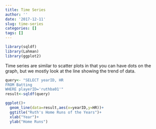 ```yaml
---
title: Time Series
author: ''
date: '2017-12-11'
slug: time-series
categories: []
tags: []
---
```


```r
library(sqldf)
library(Lahman)
library(ggplot2)
```

Time series are similar to scatter plots in that you can have dots on the graph, but we mostly look at the line showing the trend of data.

```r
query<- "SELECT yearID, HR
FROM Batting
WHERE playerID='ruthba01'"
result<-sqldf(query)

ggplot()+
  geom_line(data=result,aes(x=yearID,y=HR))+
  ggtitle("Ruth's Home Runs of the Years")+
  xlab("Year")+
  ylab("Home Runs")
```


